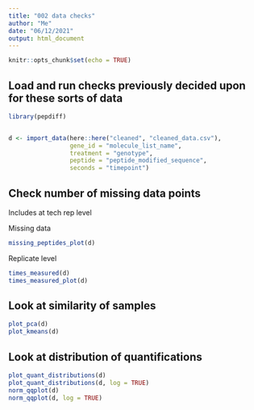 ```yaml
---
title: "002 data checks"
author: "Me"
date: "06/12/2021"
output: html_document
---
```


```r
knitr::opts_chunk$set(echo = TRUE)
```

## Load and run checks previously decided upon for these sorts of data


```r

library(pepdiff)


d <- import_data(here::here("cleaned", "cleaned_data.csv"), 
                 gene_id = "molecule_list_name", 
                 treatment = "genotype", 
                 peptide = "peptide_modified_sequence", 
                 seconds = "timepoint")
```

## Check number of missing data points

Includes at tech rep level

Missing data

```r
missing_peptides_plot(d)
```

Replicate level
```r
times_measured(d)
times_measured_plot(d)
```


## Look at similarity of samples


```r
plot_pca(d)
plot_kmeans(d)
```

## Look at distribution of quantifications

```r
plot_quant_distributions(d)
plot_quant_distributions(d, log = TRUE)
norm_qqplot(d)
norm_qqplot(d, log = TRUE)
```